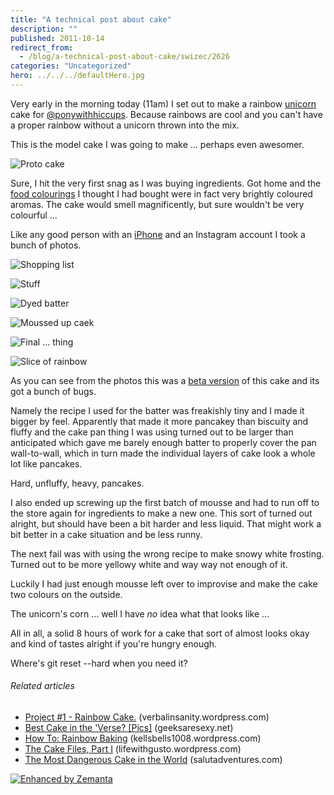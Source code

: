```yaml
---
title: "A technical post about cake"
description: ""
published: 2011-10-14
redirect_from:
  - /blog/a-technical-post-about-cake/swizec/2626
categories: "Uncategorized"
hero: ../../../defaultHero.jpg
---
```


Very early in the morning today (11am) I set out to make a rainbow [unicorn](http://en.wikipedia.org/wiki/Unicorn "Unicorn") cake for [@ponywithhiccups](http://twitter.com/ponywithhiccups). Because rainbows are cool and you can't have a proper rainbow without a unicorn thrown into the mix.

This is the model cake I was going to make ... perhaps even awesomer.

![](https://swizec.com/blog/wp-content/uploads/2011/10/Rainbow_2_by_bittykate15.jpg "Proto cake")

<!--more-->

Sure, I hit the very first snag as I was buying ingredients. Got home and the [food colourings](http://en.wikipedia.org/wiki/Food_coloring "Food coloring") I thought I had bought were in fact very brightly coloured aromas. The cake would smell magnificently, but sure wouldn't be very colourful ...

Like any good person with an [iPhone](http://www.apple.com/iphone "iPhone") and an Instagram account I took a bunch of photos.

![](https://swizec.com/blog/wp-content/uploads/2011/10/tumblr_lt1vmgp30U1qekjngo1_50010.jpg "Shopping list")

![](https://swizec.com/blog/wp-content/uploads/2011/10/tumblr_lt24i0Xa601qekjngo1_50010.jpg "Stuff")

![](https://swizec.com/blog/wp-content/uploads/2011/10/tumblr_lt28wyJXyg1qekjngo1_5009.jpg "Dyed batter")

![](https://swizec.com/blog/wp-content/uploads/2011/10/tumblr_lt2h1exdVZ1qekjngo1_5009.jpg "Moussed up caek")

![](https://swizec.com/blog/wp-content/uploads/2011/10/tumblr_lt2j9ptowg1qekjngo1_5009.jpg "Final ... thing")

![](https://swizec.com/blog/wp-content/uploads/2011/10/3qqjy-1-768x1024.jpg "Slice of rainbow")

As you can see from the photos this was a [beta version](http://en.wikipedia.org/wiki/Software_release_life_cycle "Software release life cycle") of this cake and its got a bunch of bugs.

Namely the recipe I used for the batter was freakishly tiny and I made it bigger by feel. Apparently that made it more pancakey than biscuity and fluffy and the cake pan thing I was using turned out to be larger than anticipated which gave me barely enough batter to properly cover the pan wall-to-wall, which in turn made the individual layers of cake look a whole lot like pancakes.

Hard, unfluffy, heavy, pancakes.

I also ended up screwing up the first batch of mousse and had to run off to the store again for ingredients to make a new one. This sort of turned out alright, but should have been a bit harder and less liquid. That might work a bit better in a cake situation and be less runny.

The next fail was with using the wrong recipe to make snowy white frosting. Turned out to be more yellowy white and way way not enough of it.

Luckily I had just enough mousse left over to improvise and make the cake two colours on the outside.

The unicorn's corn ... well I have _no_ idea what that looks like ...

All in all, a solid 8 hours of work for a cake that sort of almost looks okay and kind of tastes alright if you're hungry enough.

Where's git reset --hard when you need it?

###### Related articles

- [Project #1 - Rainbow Cake.](http://verbalinsanity.wordpress.com/2011/08/10/project-1-rainbow-cake/) (verbalinsanity.wordpress.com)
- [Best Cake in the 'Verse? \[Pics\]](http://www.geeksaresexy.net/2011/10/09/best-cake-in-the-verse-pics/) (geeksaresexy.net)
- [How To: Rainbow Baking](http://kellsbells1008.wordpress.com/2011/09/12/how-to-rainbow-baking/) (kellsbells1008.wordpress.com)
- [The Cake Files, Part I](http://lifewithgusto.wordpress.com/2011/10/13/the-cake-files-part-i/) (lifewithgusto.wordpress.com)
- [The Most Dangerous Cake in the World](http://salutadventures.com/2011/10/11/the-most-dangerous-cake-in-the-world/) (salutadventures.com)

[![Enhanced by Zemanta](https://img.zemanta.com/zemified_e.png?x-id=7bf5dc33-8456-4419-8d36-7f45156c0b84)](http://www.zemanta.com/ "Enhanced by Zemanta")
